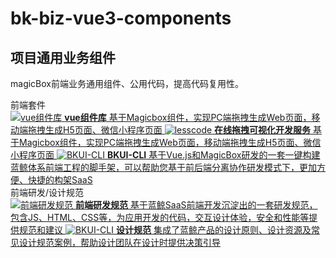 
<Meta title="Introduction" />

<style>
  {`
    .subheading {
      --mediumdark: '#999999';
      font-weight: 900;
      font-size: 13px;
      color: #999;
      letter-spacing: 6px;
      line-height: 24px;
      text-transform: uppercase;
      margin-bottom: 12px;
      margin-top: 40px;
    }

    .link-list {
      display: grid;
      grid-template-columns: 1fr;
      grid-template-rows: 1fr 1fr;
      row-gap: 10px;
    }

    @media (min-width: 620px) {
      .link-list {
        row-gap: 20px;
        column-gap: 20px;
        grid-template-columns: 1fr 1fr;
      }
    }

    @media all and (-ms-high-contrast:none) {
    .link-list {
        display: -ms-grid;
        -ms-grid-columns: 1fr 1fr;
        -ms-grid-rows: 1fr 1fr;
      }
    }

    .link-item {
      display: block;
      padding: 20px 30px 20px 15px;
      border: 1px solid #00000010;
      border-radius: 5px;
      transition: background 150ms ease-out, border 150ms ease-out, transform 150ms ease-out;
      color: #333333;
      display: flex;
      align-items: center;
    }

    .link-item:hover {
      border-color: #1EA7FD50;
      transform: translate3d(0, -3px, 0);
      box-shadow: rgba(0, 0, 0, 0.08) 0 3px 10px 0;
    }

    .link-item:active {
      border-color: #1EA7FD;
      transform: translate3d(0, 0, 0);
    }

    .link-item strong {
      font-weight: 700;
      display: block;
      margin-bottom: 2px;
    }

    .link-item img {
      height: 60px;
      margin-right: 15px;
      flex: none;
    }

    .link-item span {
      font-size: 14px;
      line-height: 20px;
    }

    .tip {
      display: inline-block;
      border-radius: 1em;
      font-size: 11px;
      line-height: 12px;
      font-weight: 700;
      background: #E7FDD8;
      color: #66BF3C;
      padding: 4px 12px;
      margin-right: 10px;
      vertical-align: top;
    }

    .tip-wrapper {
      font-size: 13px;
      line-height: 20px;
      margin-top: 40px;
      margin-bottom: 40px;
    }

    .tip-wrapper code {
      font-size: 12px;
      display: inline-block;
    }
  `}
</style>

# bk-biz-vue3-components
## 项目通用业务组件
magicBox前端业务通用组件、公用代码，提高代码复用性。
<div className="subheading">前端套件</div>

<div className="link-list">
 <a
    className="link-item"
    href="https://magicbox.bk.tencent.com/static_api/v3/components_vue/2.0/example/index.html"
    target="_blank"
  >
    <img src='https://magicbox.bk.tencent.com/static_api/v3/main/images/vue.png' alt="vue组件库" />
    <span>
      <strong>vue组件库</strong>
      基于Magicbox组件，实现PC端拖拽生成Web页面，移动端拖拽生成H5页面、微信小程序页面
    </span>
  </a>
  <a
    className="link-item"
    href="https://github.com/TencentBlueKing/bk-lesscode/blob/master/readme.md"
    target="_blank"
  >
    <img src='https://magicbox.bk.tencent.com/static_api/v3/main/images/layout.png' alt="lesscode" />
    <span>
      <strong>在线拖拽可视化开发服务</strong>
      基于Magicbox组件，实现PC端拖拽生成Web页面，移动端拖拽生成H5页面、微信小程序页面
    </span>
  </a>
  <a
    className="link-item"
    href="https://bk.tencent.com/docs/document/5.1/219/15162"
    target="_blank"
  >
    <img src="https://magicbox.bk.tencent.com/static_api/v3/main/images/pic_bkui.png" alt="BKUI-CLI"/>
    <span>
      <strong>BKUI-CLI</strong>
      基于Vue.js和MagicBox研发的一套一键构建蓝鲸体系前端工程的脚手架，可以帮助您基于前后端分离协作研发模式下，更加方便、快捷的构架SaaS
    </span>
  </a>

</div>

<div className="subheading">前端研发/设计规范</div>

<div className="link-list">
  <a
      className="link-item"
      href="https://storybook.js.org/docs/react/configure/styling-and-css"
      target="_blank"
    >
      <img src="https://magicbox.bk.tencent.com/static_api/v3/main/images/fe-spec.png" alt="前端研发规范" />
      <span>
        <strong>前端研发规范</strong>
        基于蓝鲸SaaS前端开发沉淀出的一套研发规范，包含JS、HTML、CSS等，为应用开发的代码，交互设计体验，安全和性能等提供规范和建议
      </span>
    </a>
    <a
        className="link-item"
        href="https://bk.tencent.com/docs/document/5.1/219/15162"
        target="_blank"
      >
        <img src="https://magicbox.bk.tencent.com/static_api/v3/main/images/ue-spec.png" alt="BKUI-CLI"/>
        <span>
          <strong>设计规范</strong>
          集成了蓝鲸产品的设计原则、设计资源及常见设计规范案例，帮助设计团队在设计时提供决策引导
        </span>
      </a>
</div>

